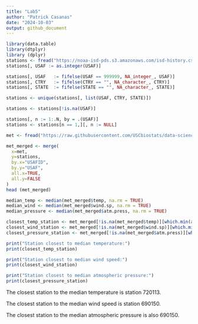 ```yaml
---
title: "Lab5"
author: "Patrick Casanas"
date: "2024-10-03"
output: github_document
---
```


```r
library(data.table)
library(dtplyr)
library (dplyr)
stations <- fread("https://noaa-isd-pds.s3.amazonaws.com/isd-history.csv")
stations[, USAF := as.integer(USAF)]

stations[, USAF   := fifelse(USAF == 999999, NA_integer_, USAF)]
stations[, CTRY   := fifelse(CTRY == "", NA_character_, CTRY)]
stations[, STATE  := fifelse(STATE == "", NA_character_, STATE)]

stations <- unique(stations[, list(USAF, CTRY, STATE)])

stations <- stations[!is.na(USAF)]

stations[, n := 1:.N, by = .(USAF)]
stations <- stations[n == 1,][, n := NULL]

met <- fread("https://raw.githubusercontent.com/USCbiostats/data-science-data/master/02_met/met_all.gz")
```

```r
met_merged <- merge(
  x=met,
  y=stations,
  by.x="USAFID",
  by.y="USAF",
  all.x=TRUE,
  all.y=FALSE
)
head (met_merged)
```

```r

median_temp <- median(met_merged$temp, na.rm = TRUE)
median_wind <- median(met_merged$wind.sp, na.rm = TRUE)
median_pressure <- median(met_merged$atm.press, na.rm = TRUE)

closest_temp_station <- met_merged[!is.na(met_merged$temp)][which.min(abs(met_merged$temp - median_temp)), ]
closest_wind_station <- met_merged[!is.na(met_merged$wind.sp)][which.min(abs(met_merged$wind.sp - median_wind)), ]
closest_pressure_station <- met_merged[!is.na(met_merged$atm.press)][which.min(abs(met_merged$atm.press - median_pressure)), ]

print("Station closest to median temperature:")
print(closest_temp_station)

print("Station closest to median wind speed:")
print(closest_wind_station)

print("Station closest to median atmospheric pressure:")
print(closest_pressure_station)
```

The closest station to the median temperature is station 720113.

The closest station to the median wind speed is station 690150.

The closest station to the median atmospheric pressure is also 690150.
